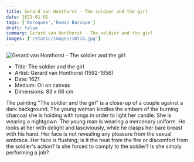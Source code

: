 ```yaml
---
title: Gerard van Honthorst - The soldier and the girl
date: 1621-01-01
tags: ['Baroques','Roman Baroque']
draft: false
summary: Gerard van Honthorst - The soldier and the girl
images: ['/static/images/10715.jpg']
---
```


![Gerard van Honthorst - The soldier and the girl](/static/images/10715.jpg)

* Title: The soldier and the girl
* Artist: Gerard van Honthorst (1592-1656)
* Date: 1621
* Medium: Oil on canvas
* Dimensions: 83 x 66 cm

The painting "The soldier and the girl" is a close-up of a couple against a dark background. The young woman kindles the embers of the burning charcoal she is holding with tongs in order to light her candle. She is wearing a nightgown. The young man is wearing a mercenary uniform. He looks at her with delight and lasciviously, while he clasps her bare breast with his hand. Her face is not revealing any pleasure from the sexual embrace. Her face is flushing; is it the heat from the fire or discomfort from the soldier's action? Is she forced to comply to the soldier? Is she simply performing a job? 
